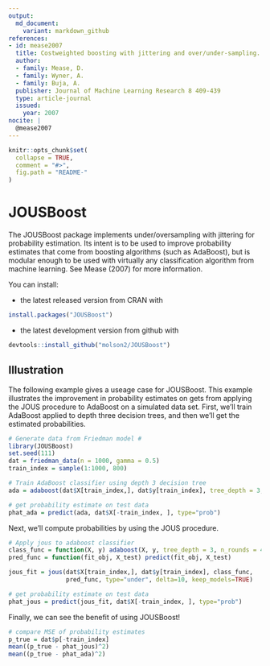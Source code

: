 ```yaml
---
output:
  md_document:
    variant: markdown_github
references:
- id: mease2007
  title: Costweighted boosting with jittering and over/under-sampling. JOUS-Boost.
  author:
  - family: Mease, D.
  - family: Wyner, A.
  - family: Buja, A.
  publisher: Journal of Machine Learning Research 8 409-439
  type: article-journal
  issued:
    year: 2007
nocite: | 
  @mease2007
---
```

<!-- README.md is generated from README.Rmd. Please edit that file -->

```r
knitr::opts_chunk$set(
  collapse = TRUE,
  comment = "#>",
  fig.path = "README-"
)
```

# JOUSBoost

The JOUSBoost package implements under/oversampling with jittering for probability estimation. Its intent is to be used to improve probability estimates that come from boosting algorithms (such as AdaBoost), but is modular enough to be used with virtually any classification algorithm from machine learning. See Mease (2007) for more information.

You can install:

* the latest released version from CRAN with

```r
install.packages("JOUSBoost")
```

* the latest development version from github with

```r
devtools::install_github("molson2/JOUSBoost")
```

## Illustration

The following example gives a useage case for JOUSBoost.  This example illustrates
the improvement in probability estimates on gets from applying the JOUS procedure
to AdaBoost on a simulated data set.  First, we'll train AdaBoost applied to depth three decision trees, and then we'll get the estimated probabilities.
 
```r
# Generate data from Friedman model #
library(JOUSBoost)
set.seed(111)
dat = friedman_data(n = 1000, gamma = 0.5)
train_index = sample(1:1000, 800)

# Train AdaBoost classifier using depth 3 decision tree
ada = adaboost(dat$X[train_index,], dat$y[train_index], tree_depth = 3, n_rounds = 400)

# get probability estimate on test data
phat_ada = predict(ada, dat$X[-train_index, ], type="prob")
```

Next, we'll compute probabilities by using the JOUS procedure.

```r
# Apply jous to adaboost classifier
class_func = function(X, y) adaboost(X, y, tree_depth = 3, n_rounds = 400)
pred_func = function(fit_obj, X_test) predict(fit_obj, X_test)

jous_fit = jous(dat$X[train_index,], dat$y[train_index], class_func,
                pred_func, type="under", delta=10, keep_models=TRUE)

# get probability estimate on test data
phat_jous = predict(jous_fit, dat$X[-train_index, ], type="prob")
```
 
Finally, we can see the benefit of using JOUSBoost!
```r
# compare MSE of probability estimates
p_true = dat$p[-train_index]
mean((p_true - phat_jous)^2)
mean((p_true - phat_ada)^2)
```

